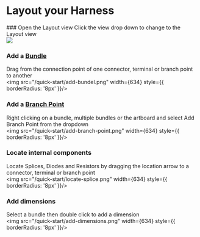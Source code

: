 
# Layout your Harness

<Steps>
### Open the Layout view
Click the view drop down to change to the Layout view
<br />
<img src="/quick-start/layout-view-open.png" width={256} style={{ borderRadius: '8px' }}/>

### Add a [Bundle](/components/component-bundle)
Drag from the connection point of one connector, terminal or branch point to another
<br />
<img src="/quick-start/add-bundel.png" width={634} style={{ borderRadius: '8px' }}/>

### Add a [Branch Point](/components/component-baranch-point)
 Right clicking on a bundle, multiple bundles or the artboard and select Add Branch Point from the dropdown
 <br />
<img src="/quick-start/add-branch-point.png" width={634} style={{ borderRadius: '8px' }}/>
<br />

### Locate internal components
 Locate Splices, Diodes and Resistors by dragging the location arrow to a connector, terminal or branch point
 <br />
<img src="/quick-start/locate-splice.png" width={634} style={{ borderRadius: '8px' }}/>
<br />

### Add dimensions
 Select a bundle then double click to add a dimension
 <br />
<img src="/quick-start/add-dimensions.png" width={634} style={{ borderRadius: '8px' }}/>
<br />

</Steps>